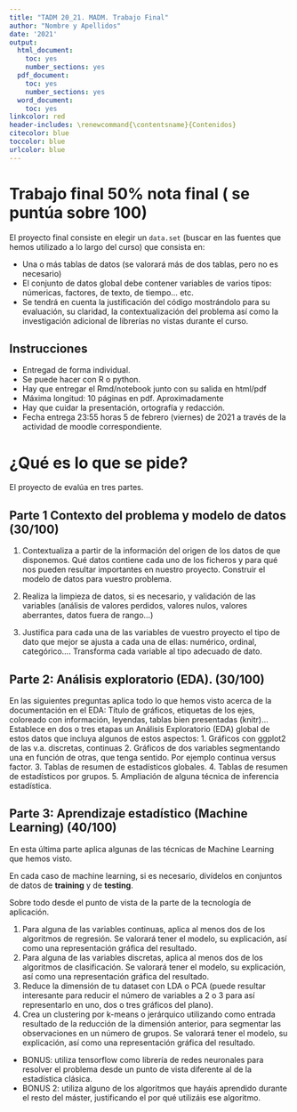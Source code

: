 ```yaml
---
title: "TADM 20_21. MADM. Trabajo Final"
author: "Nombre y Apellidos"
date: '2021'
output:
  html_document:
    toc: yes
    number_sections: yes
  pdf_document:
    toc: yes
    number_sections: yes
  word_document:
    toc: yes
linkcolor: red
header-includes: \renewcommand{\contentsname}{Contenidos}
citecolor: blue
toccolor: blue
urlcolor: blue
---
```




# Trabajo final 50% nota final ( se puntúa sobre 100)


El proyecto final consiste en elegir un `data.set` (buscar en las fuentes que hemos utilizado a lo largo del curso) que consista en:

* Una o más tablas de datos (se valorará más de dos tablas, pero no es necesario)
* El conjunto de datos global debe contener variables de varios tipos: númericas, factores, de texto, de tiempo... etc.
* Se tendrá en cuenta la justificación del código mostrándolo  para su evaluación, su claridad, la contextualización del problema así como la investigación adicional de  librerías  no vistas durante el curso. 




## Instrucciones

* Entregad  de forma individual.
* Se puede hacer con R o python.
* Hay que entregar el Rmd/notebook junto con su salida en  html/pdf
* Máxima longitud: 10 páginas en pdf. Aproximadamente
* Hay que cuidar la presentación, ortografía y redacción.
* Fecha entrega 23:55 horas 5 de febrero (viernes) de 2021 a través de la actividad de moodle correspondiente.




# ¿Qué es lo que se pide?

El proyecto de evalúa en tres partes.


## Parte 1  Contexto del problema y modelo de datos  (30/100)

1. Contextualiza a partir de la información  del origen  de los datos de que disponemos. Qué datos contiene cada uno de los ficheros y para qué nos pueden resultar importantes en nuestro proyecto.  Construir el modelo de datos para vuestro  problema.

1.  Realiza la limpieza de datos, si es necesario, y validación de las variables (análisis de valores perdidos, valores nulos, valores aberrantes, datos fuera de rango...) 

1. Justifica  para cada una de las variables de  vuestro proyecto el tipo de dato que mejor se ajusta a cada una de ellas: numérico, ordinal, categórico.... Transforma  cada variable al tipo adecuado de dato.

## Parte 2: Análisis exploratorio (EDA). (30/100)

En las siguientes preguntas aplica todo lo que hemos visto  acerca de la documentación en el EDA: Título de gráficos,  etiquetas de los ejes, coloreado con información, leyendas, tablas bien presentadas (knitr)... Establece en dos o tres etapas un Análisis Exploratorio (EDA) global de estos datos que incluya algunos de estos aspectos:
  1. Gráficos con ggplot2 de las v.a. discretas, continuas
  2. Gráficos de dos variables segmentando una en función de otras, que tenga sentido. Por ejemplo continua versus factor.
  3. Tablas de resumen de estadísticos globales.
  4. Tablas de resumen de estadísticos por grupos.
  5. Ampliación de alguna técnica de inferencia estadística.



## Parte 3: Aprendizaje estadístico  (Machine Learning) (40/100)

En esta última parte aplica  algunas de las técnicas de Machine Learning que hemos visto. 

En cada caso de machine learning, si es necesario, divídelos en conjuntos de datos de **training** y de **testing**.

Sobre todo desde el punto de vista de la parte de la tecnología de aplicación.

1. Para alguna de las variables continuas, aplica al menos dos de los algoritmos de regresión. Se valorará tener el modelo, su explicación, así como una representación gráfica del resultado.
2. Para alguna de las variables discretas, aplica al menos dos de los algoritmos de clasificación. Se valorará tener el modelo, su explicación, así como una representación gráfica del resultado.
3. Reduce la dimensión de tu dataset con LDA o PCA (puede resultar interesante para reducir el número de variables a 2 o 3 para así representarlo en uno, dos o tres gráficos del plano).
4. Crea un clustering por k-means o jerárquico utilizando como entrada resultado de la reducción de la dimensión anterior, para segmentar las observaciones en un número de grupos. Se valorará tener el modelo, su explicación, así como una representación gráfica del resultado.
* BONUS: utiliza tensorflow como librería de redes neuronales para resolver el problema desde un punto de vista diferente al de la estadística clásica.
* BONUS 2: utiliza alguno de los algoritmos que hayáis aprendido durante el resto del máster, justificando el por qué utilizáis ese algoritmo.